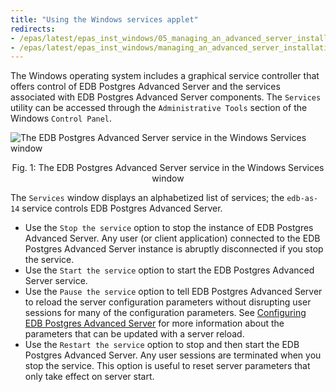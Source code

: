 ```yaml
---
title: "Using the Windows services applet"
redirects:
- /epas/latest/epas_inst_windows/05_managing_an_advanced_server_installation/01_using_the_windows_services_applet/
- /epas/latest/epas_inst_windows/managing_an_advanced_server_installation/using_the_windows_services_applet/
---
```


<div id="using_the_windows_services_applet" class="registered_link"></div>

The Windows operating system includes a graphical service controller that offers control of EDB Postgres Advanced Server and the services associated with EDB Postgres Advanced Server components. The `Services` utility can be accessed through the `Administrative Tools` section of the Windows `Control Panel`.

![The EDB Postgres Advanced Server service in the Windows Services window](../../../images/advanced_server_services.png)

<div style="text-align: center"> Fig. 1: The EDB Postgres Advanced Server service in the Windows Services window </div>

The `Services` window displays an alphabetized list of services; the `edb-as-14` service controls EDB Postgres Advanced Server.

-   Use the `Stop the service` option to stop the instance of EDB Postgres Advanced Server. Any user (or client application) connected to the EDB Postgres Advanced Server instance is abruptly disconnected if you stop the service.
-   Use the `Start the service` option to start the EDB Postgres Advanced Server service.
-   Use the `Pause the service` option to tell EDB Postgres Advanced Server to reload the server configuration parameters without disrupting user sessions for many of the configuration parameters. See [Configuring EDB Postgres Advanced Server](configuring_epas/) for more information about the parameters that can be updated with a server reload.
-   Use the `Restart the service` option to stop and then start the EDB Postgres Advanced Server. Any user sessions are terminated when you stop the service. This option is useful to reset server parameters that only take effect on server start.
